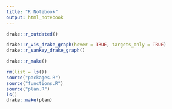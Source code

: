```yaml
---
title: "R Notebook"
output: html_notebook
---
```


```r
drake::r_outdated()
```

```r
drake::r_vis_drake_graph(hover = TRUE, targets_only = TRUE)
drake::r_sankey_drake_graph()
```

```r
drake::r_make()
```

```r
rm(list = ls())
source("packages.R")
source("functions.R")
source("plan.R")
ls()
drake::make(plan)
```